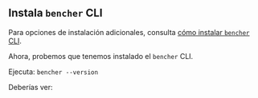 
## Instala `bencher` CLI

<CliInstallScripts />

Para opciones de instalación adicionales, consulta [cómo instalar `bencher` CLI](/es/docs/how-to/install-cli).

Ahora, probemos que tenemos instalado el `bencher` CLI.

Ejecuta: `bencher --version`

Deberías ver:

<QSCliVersionOutput />
